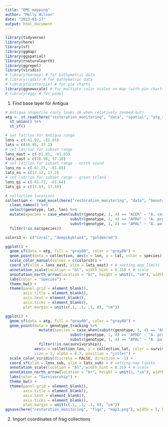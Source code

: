 ```yaml
---
title: "EMC mapping"
author: "Molly Wilson"
date: "2023-03-17"
output: html_document
---
```


```r
library(tidyverse)
library(here)
library(sf)
library(ggmap)
library(ggspatial)
library(rnaturalearth)
library(ggrepel)
library(viridis)
# library(marmap) # for bathymetric data
# library(rgdal) # for bathymetric data
# library(scatterpie) # for pie charts
library(ggnewscale) # for multiple color scales on map (with pie charts)
# library(egg) # for panel

```

1. Find base layer for Antigua

```r
# Antigua shapefile (only looks ok when relatively zoomed out)
atg <- st_read(here("restoration_monitoring", "data", "spatial", "atg_adm_2019_shp", "atg_admbnda_adm0_2019.shp")) %>%
  st_union() %>%
  st_sf() 

# set lat/lon for Antigua range
lons = c(-61.92, -61.65)
lats = c(16.95, 17.2)
# set lat/lon for subset range
lons_east = c(-61.81, -61.65)
lats_east = c(16.98, 17.18)
# set lat/lon for subset range - north sound
lons_ns = c(-61.75, -61.65)
lats_ns = c(17.12, 17.2)
# set lat/lon for subset range - green island
lons_gi = c(-61.72, -61.64)
lats_gi = c(17.03, 17.10)

# collection locations
collection <- read_excel(here("restoration_monitoring", "data", "Genotype tracking.xlsx"), sheet = "collection") %>% 
  clean_names() %>%
  select(genotype, lat, lon) %>%
  mutate(species = case_when(substr(genotype, 1, 4) == "ACER" ~ "A. cervicornis",
                             substr(genotype, 1, 4) == "APRO" ~ "A. prolifera",
                             substr(genotype, 1, 4) == "APAL" ~ "A. palmata")) %>%
  filter(!is.na(species))

colors3 <- c("coral", "deepskyblue4", "goldenrod")
```
```r
ggplot() +
  geom_sf(data = atg, fill = "gray80", color = "gray80") +
  geom_point(data = collection, aes(x = lon, y = lat, color = species), size = 1, alpha = 0.7, position = position_jitter(width = 0.002, height = 0.002)) +
  scale_color_manual(values = c(colors3)) +
  coord_sf(xlim = lons_east, ylim = lats_east) + # setting map limits
  annotation_scale(location = "bl", width_hint = 0.25) + # scale
  annotation_north_arrow(location = "br", height = unit(1, "cm"), width = unit(0.5, "cm")) +
  labs(color = "Species") +
  theme_bw() +
  theme(panel.grid = element_blank(),
        axis.title = element_blank(), 
        axis.text = element_blank(),
        axis.ticks = element_blank(),
        plot.margin = unit(c(.1, .1, .1, 0), "cm"))

ggplot() +
  geom_sf(data = atg, fill = "gray80", color = "gray80") +
  geom_point(data = genotype_tracking %>% 
               mutate(species = case_when(substr(genotype, 1, 4) == "ACER" ~ "A. cervicornis",
                             substr(genotype, 1, 4) == "APRO" ~ "A. prolifera",
                             substr(genotype, 1, 4) == "APAL" ~ "A. palmata")) %>%
               filter(!is.na(survivorship)),
             aes(x = collection_lon, y = collection_lat, color = survivorship), 
             size = 1, alpha = 0.7, position = "jitter") +
  scale_color_viridis(discrete = FALSE, direction = -1) +
  coord_sf(xlim = lons_sub, ylim = lats_sub) + # setting map limits
  annotation_scale(location = "bl", width_hint = 0.25) + # scale
  annotation_north_arrow(location = "br", height = unit(1, "cm"), width = unit(0.5, "cm")) +
  labs(color = "Survivorship") +
  theme_bw() +
  theme(panel.grid = element_blank(),
        axis.title = element_blank(), 
        axis.text = element_blank(),
        axis.ticks = element_blank(),
        plot.margin = unit(c(.1, .1, .1, 0), "cm"))
ggsave(here("restoration_monitoring", "figs", "map1.png"), width = 5, height = 5)
```


2. Import coordinates of frag collections